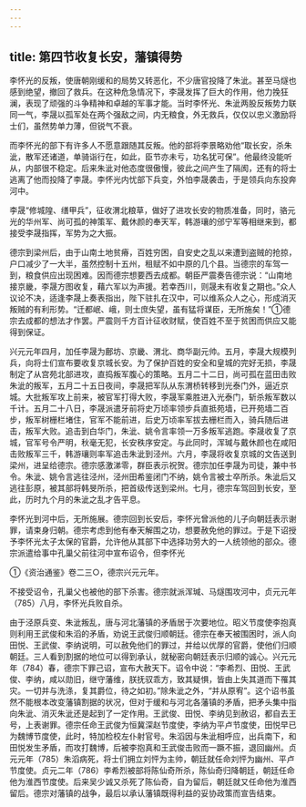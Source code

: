```yaml
---
---
---
```

title: 第四节收复长安，藩镇得势
---



李怀光的反叛，使唐朝刚缓和的局势又转恶化，不少唐官投降了朱泚。甚至马燧也感到绝望，撤回了救兵。在这种危急情况下，李晟发挥了巨大的作用，他力挽狂澜，表现了顽强的斗争精神和卓越的军事才能。当时李怀光、朱泚两股反叛势力联同一气，李晟以孤军处在两个强敌之间，内无粮食，外无救兵，仅仅以忠义激励将士们，虽然势单力薄，但锐气不衰。

而李怀光的部下有许多人不愿意跟随其反叛。他的部将李景略劝他“取长安，杀朱泚，散军还诸道，单骑诣行在，如此，臣节亦未亏，功名犹可保”。他最终没能听从，内部很不稳定。后来朱泚对他态度很傲慢，彼此之间产生了隔阂，还有的将士逃离了他而投降了李晟。李怀光内忧部下兵变，外怕李晟袭击，于是领兵向东投奔河中。

李晟“修城隍、缮甲兵”，征收渭北粮草，做好了进攻长安的物质准备，同时，骆元光的华州军、尚可孤的神策军、戴休颜的奉天军，韩游瓖的邠宁军等相继来到，都接受李晟指挥，军势为之大振。

德宗到梁州后，由于山南土地贫瘠，百姓穷困，自安史之乱以来遭到盗贼的抢掠，户口减少了一大半，虽然控制十五州，租赋不如中原的几个县。当德宗的车驾一到，粮食供应出现困难。因而德宗想要西去成都。朝臣严震奏告德宗说：“山南地接京畿，李晟方图收复，藉六军以为声援。若幸西川，则晟未有收复之期也。”众人议论不决，适逢李晟上奏表指出，陛下驻扎在汉中，可以维系众人之心，形成消灭叛贼的有利形势。“迁都岷、峨，则士庶失望，虽有猛将谋臣，无所施矣！”①德宗去成都的想法才作罢。严震则千方百计征收财赋，使百姓不至于贫困而供应又能得到保证。

兴元元年四月，加任李晟为鄜坊、京畿、渭北、商华副元帅。五月，李晟大规模列兵，向将士们宣布要收复京城长安。为了保护百姓的安全和皇城的完好无损，李晟制定了从宫苑北部进攻，直捣叛军腹心的策略。五月二十二日，尚可孤在蓝田击败朱泚的叛军，五月二十五日夜间，李晟把军队从东渭桥转移到光泰门外，逼近京城。大批叛军攻上前来，被官军打得大败，李晟军乘胜进入光泰门，斩杀叛军数以千计。五月二十八日，李晟派遣牙前将史万顷率领步兵直抵苑墙，已开苑墙二百步，叛军树栅栏堵住，官军不能前进，后史万顷率军拔去栅栏而入，骑兵随后进击，叛军大败。追击到白华门，朱泚、姚令言率领一万多叛军逃跑。李晟收复了京城，官军号令严明，秋毫无犯，长安秩序安定。与此同时，浑瑊与戴休颜也在咸阳击败叛军三千，韩游瓖则率军追击朱泚到泾州。六月，李晟将收复京城的文告送到梁州，进呈给德宗。德宗感激涕零，群臣表示祝贺。德宗加任李晟为司徒，兼中书令。朱泚、姚令言逃往泾州，泾州田希鉴闭门不纳，姚令言被士卒所杀。朱泚后又逃往彭原，被其部将韩旻所杀，把首级传送到梁州。七月，德宗车驾回到长安，至此，历时九个月的朱泚之乱才告平息。

李怀光到河中后，无所施展。德宗回到长安后，李怀光曾派他的儿子向朝廷表示谢罪，请束身归朝。德宗考虑到他有奉天解围之功，想要赦免他的罪过。于是下诏授予李怀光太子太保的官爵，允许他从其部下中选择功劳大的一人统领他的部众。德宗派遣给事中孔巢父前往河中宣布诏令，但李怀光

①《资治通鉴》卷二三○，德宗兴元元年。

不接受诏令，孔巢父也被他的部下杀害。德宗就派浑瑊、马燧围攻河中，贞元元年（785）八月，李怀光兵败自杀。

由于泾原兵变、朱泚叛乱，唐与河北藩镇的矛盾居于次要地位。昭义节度使李抱真则利用王武俊和朱滔的矛盾，劝说王武俊归顺朝廷。德宗在奉天被围困时，派人向田悦、王武俊、李纳说明，可以赦免他们的罪过，并给以优厚的官爵，使他们归顺朝廷。三人看到割据的地位可以得到承认，就秘密向朝廷表示归顺的诚心。兴元元年（784）春，德宗下罪己诏，宣布大赦天下。诏令中说：“李希烈、田悦、王武俊、李纳，咸以勋旧，继守藩维，朕抚驭乖方，致其疑惧，皆由上失其道而下罹其灾。一切并与洗涤，复其爵位，待之如初。”除朱泚之外，“并从原宥”。这个诏书虽然不能根本改变藩镇割据的状况，但对于缓和与河北各藩镇的矛盾，把矛头集中指向朱泚、消灭朱泚还是起到了一定作用。王武俊、田悦、李纳见到赦诏，都自去王号，上表谢罪。德宗任命王武俊为恒冀深赵节度使，李纳为平卢节度使，田悦早已为魏博节度使，此时，特加检校左仆射官号。朱滔因与朱泚相呼应，出兵南下，和田悦发生矛盾，而攻打魏博，后被李抱真和王武俊击败而一蹶不振，退回幽州。贞元元年（785）朱滔病死，将士们拥立刘怦为主帅，朝廷就任命刘怦为幽州、平卢节度使。贞元二年（786）李希烈被部将陈仙奇所杀，陈仙奇归降朝廷，朝廷任命他为淮西节度使。后来吴少诚又杀死了陈仙奇，自为留后，朝廷就又任命他为淮西留后。德宗对藩镇的战争，最后以承认藩镇既得利益的妥协政策而宣告结束。